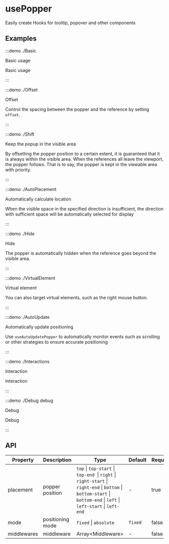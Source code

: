 # usePopper

Easily create Hooks for tooltip, popover and other components

## Examples

:::demo ./Basic

Basic usage

Basic usage

:::

:::demo ./Offset

Offset

Control the spacing between the popper and the reference by setting `offset`.

:::

:::demo ./Shift

Keep the popup in the visible area

By offsetting the popper position to a certain extent, it is guaranteed that it is always within the visible area. When the references all leave the viewport, the popper follows. That is to say, the popper is kept in the viewable area with priority.

:::

:::demo ./AutoPlacement

Automatically calculate location

When the visible space in the specified direction is insufficient, the direction with sufficient space will be automatically selected for display

:::

:::demo ./Hide

Hide

The popper is automatically hidden when the reference goes beyond the visible area.

:::

:::demo ./VirtualElement

Virtual element

You can also target virtual elements, such as the right mouse button.

:::

:::demo ./AutoUpdate

Automatically update positioning

Use `useAutoUpdatePopper` to automatically monitor events such as scrolling or other strategies to ensure accurate positioning

:::

:::demo ./Interactions

Interaction

Interaction

:::

:::demo ./Debug debug

Debug

Debug

:::

## API

| Property | Description | Type | Default | Require |
| --- | --- | --- | --- | --- |
| placement | popper position | `top` \| `top-start` \| `top-end `\| `right` \| `right-start` \| `right-end` \| `bottom` \| `bottom-start` \| `bottom-end` \| `left` \| `left-start` \| `left-end` | - | true |
| mode | positioning mode | `fixed` \| `absolute` | `fixed` | false |
| middlewares | middleware | Array\<Middleware\> | - | false |
